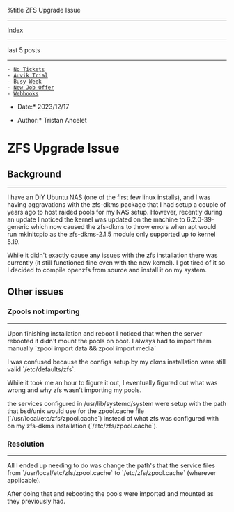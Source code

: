 %title ZFS Upgrade Issue


---------------------------
[[index.wiki|Index]]
---------------------------

last 5 posts
---------------------------

 - [[1701545547-no-tickets.wiki|No Tickets]]
 - [[1700863814-auvik-trial.wiki|Auvik Trial]]
 - [[1700345096-busy-week.wiki|Busy Week]]
 - [[1700104768-new-job-offer.wiki|New Job Offer]]
 - [[1699564352-webhooks.wiki|Webhooks]]

*Date:* 2023/12/17

*Author:* Tristan Ancelet

= ZFS Upgrade Issue =
== Background ==
----------------
I have an DIY Ubuntu NAS (one of the first few linux installs), and I was having aggravations with the zfs-dkms package that I had setup a couple of years ago to host raided pools for my NAS setup. However, recently during an update I noticed the kernel was updated on the machine to 6.2.0-39-generic which now caused the zfs-dkms to throw errors when apt would run mkinitcpio as the zfs-dkms-2.1.5 module only supported up to kernel 5.19.

While it didn't exactly cause any issues with the zfs installation there was currently (it still functioned fine even with the new kernel). I got tired of it so I decided to compile openzfs from source and install it on my system.

{{{bash
## Run as root
# sudo -i 

git clone https://github.com/openzfs/zfs

## I was missing a few dependencies but installed them like so
apt install uuid-dev libblkid-dev

cd zfs
## Run the autoconf autogen script
./autogen.sh
## Run the configure script to build the Makefile
./configure

## Build the module to make sure everything goes ok
make 

## Had to add the extra modules to the depmod search ath
depmod_cont="$(</etc/depmod.d/ubuntu.conf)"
## Replace "search" with "search extra" to put the extra modules into the depmod path
depmod_cont="${depmod_cont/search/search extra}"
echo "$depmod_cont" > /etc/depmod.d/ubuntu.conf

## Build and intall
make install

## Run ldconfig
ldconfig

## Run depmod
depmod
}}}


== Other issues ==
=== Zpools not importing ===
----------------------------
Upon finishing installation and reboot I noticed that when the server rebooted it didn't mount the pools on boot. I always had to import them manually `zpool import data && zpool import media`

I was confused because the configs setup by my dkms installation were still valid `/etc/defaults/zfs`.

While it took me an hour to figure it out, I eventually figured out what was wrong and why zfs wasn't importing my pools.

the services configured in /usr/lib/systemd/system were setup with the path that bsd/unix would use for the zpool.cache file (`/usr/local/etc/zfs/zpool.cache`) instead of what zfs was configured with on my zfs-dkms installation (`/etc/zfs/zpool.cache`).

=== Resolution ===
------------------
All I ended up needing to do was change the path's that the service files from `/usr/local/etc/zfs/zpool.cache` to `/etc/zfs/zpool.cache` (wherever applicable).

After doing that and rebooting the pools were imported and mounted as they previously had.


